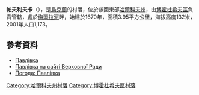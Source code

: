 

{{coord|50|9|11|N|35|26|36|E|scale:30000_region:UA|display=title}}

'''帕夫利夫卡'''（{{lang-uk|Павлівка}}），是[[烏克蘭|烏克蘭]]的村落，位於該國東部[[哈爾科夫州|哈爾科夫州]]，由[[博霍杜希夫區|博霍杜希夫區]]負責管轄，處於[[梅爾拉河|梅爾拉河]]畔，始建於1670年，面積3.95平方公里，海拔高度132米，2001年人口1,173。

==參考資料==
* [http://gska2.rada.gov.ua/pls/z7502/A005?rdat1=09.01.2009&rf7571=32413 Павлівка]{{dead link|date=2018年2月 |bot=InternetArchiveBot |fix-attempted=yes }}
* [http://gska2.rada.gov.ua/pls/z7502/A005?rdat1=20.10.2003&rf7571=32413 Павлівка на сайті Верховної Ради]{{dead link|date=2018年2月 |bot=InternetArchiveBot |fix-attempted=yes }}
* [http://weather.in.ua/ua/har'kovskaja/19463 Погода: Павлівка]{{Wayback|url=http://weather.in.ua/ua/har%27kovskaja/19463 |date=20201126084905 }}

{{DEFAULTSORT:Павлівка}}
[[Category:哈爾科夫州村落|Category:哈爾科夫州村落]]
[[Category:博霍杜希夫區村落|Category:博霍杜希夫區村落]]


{{Kharkiv-geo-stub}}